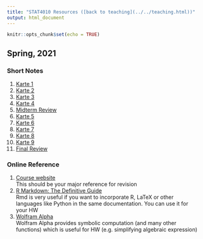 ```yaml
---
title: "STAT4010 Resources ([back to teaching](../../teaching.html))"
output: html_document
---
```


```r
knitr::opts_chunk$set(echo = TRUE)
```

## Spring, 2021

### Short Notes
1. [Karte 1](2021S/Karte-1.html)  
2. [Karte 2](2021S/Karte-2.html)  
3. [Karte 3](2021S/Karte-3.html)  
4. [Karte 4](2021S/Karte-4.html)  
5. [Midterm Review](2021S/Midterm-Review.html)  
6. [Karte 5](2021S/Karte-5.html)  
7. [Karte 6](2021S/Karte-6.html)  
8. [Karte 7](2021S/Karte-7.html)  
9. [Karte 8](2021S/Karte-8.html)  
10. [Karte 9](2021S/Karte-9.html)  
11. [Final Review](2021S/Final-Review.html)  

### Online Reference
1. [Course website](https://sites.google.com/site/kwchankeith/teaching/s4010/s4010-2021Spring)  
This should be your major reference for revision  
2. [R Markdown: The Definitive Guide](https://bookdown.org/yihui/rmarkdown/)  
Rmd is very useful if you want to incorporate R, LaTeX or other languages like Python in the same documentation. You can use it for your HW  
3. [Wolfram Alpha](https://www.wolframalpha.com/)  
Wolfram Alpha provides symbolic computation (and many other functions) which is useful for HW (e.g. simplifying algebraic expression)  